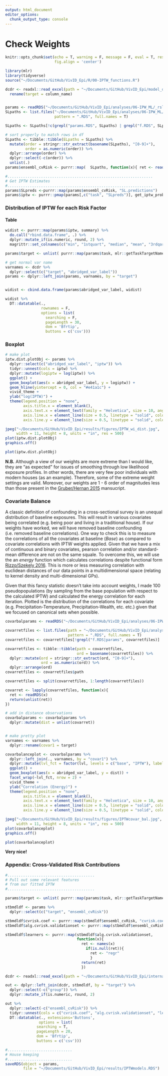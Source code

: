 ```yaml
---
output: html_document
editor_options: 
  chunk_output_type: console
---
```

# Check Weights

```r
knitr::opts_chunk$set(echo = T, warning = F, message = F, eval = T, results = 'hide',
                      fig.align = 'center')

```

```r
library(mlr)
library(tidyverse)
source("~/Documents/GitHub/VivID_Epi/R/00-IPTW_functions.R")

```

```r
dcdr <- readxl::read_excel(path = "~/Documents/GitHub/VivID_Epi/model_datamaps/sub_DECODER_covariate_map_v3.xlsx", sheet = 1) %>% 
  rename(target = column_name)


params <- readRDS("~/Documents/GitHub/VivID_Epi/analyses/06-IPW_ML/_rslurm_vivid_spSL/params.RDS")
SLpaths <- list.files("~/Documents/GitHub/VivID_Epi/analyses/06-IPW_ML/_rslurm_vivid_spSL/", 
                      pattern = ".RDS", full.names = T)

SLpaths <- SLpaths[!c(grepl("params.RDS", SLpaths) | grepl("f.RDS", SLpaths))]

# sort properly to match rows in df
SLpaths <- tibble::tibble(ELpaths = SLpaths) %>% 
  mutate(order = stringr::str_extract(basename(SLpaths), "[0-9]+"),
         order = as.numeric(order)) %>% 
  dplyr::arrange(order) %>% 
  dplyr::select(-c(order)) %>% 
  unlist(.)
params$ensembl_cvRisk <- purrr::map(  SLpaths, function(x){ ret <- readRDS(x); return(ret[[1]]) }  )

#................................................................. 
# Get IPTW Estimates
#.................................................................
params$SLpreds <-purrr::map(params$ensembl_cvRisk, "SL.predictions")
params$iptw <- purrr::pmap(params[,c("task", "SLpreds")], get_iptw_prob)


```


### Distribution of IPTW for each Risk Factor

#### Table 
```r

widist <- purrr::map(params$iptw, summary) %>% 
  do.call("rbind.data.frame", .) %>% 
  dplyr::mutate_if(is.numeric, round, 2) %>% 
  magrittr::set_colnames(c("min", "1stquart", "median", "mean", "3rdqart", "max"))

params$target <- unlist( purrr::map(params$task, mlr::getTaskTargetNames) )

# get normal var name
varnames <- dcdr %>% 
  dplyr::select(c("target", "abridged_var_label"))
params <- dplyr::left_join(params, varnames, by = "target")


widist <- cbind.data.frame(params$abridged_var_label, widist)

widist %>% 
  DT::datatable(., 
                rownames = F,
                options = list(
                  searching = F,
                  pageLength = 30,
                  dom = 'Bfrtip', 
                  buttons = c('csv')))
```

### Boxplot
```r

# make plot
iptw.dist.plotObj <- params %>% 
  dplyr::select(c("abridged_var_label", "iptw")) %>% 
  tidyr::unnest(cols = iptw) %>% 
  dplyr::mutate(logiptw = log(iptw)) %>% 
  ggplot() + 
  geom_boxplot(aes(x = abridged_var_label, y = logiptw)) +
  geom_hline(yintercept = 0, col = "#e41a1c") +
  vivid_theme + 
  ylab("log(IPTW)") +
  theme(legend.position = "none",
        axis.title.x = element_blank(),
        axis.text.x = element_text(family = "Helvetica", size = 10, angle = 90, hjust = 1, vjust = 0.5, face = "bold"),
        axis.line.x = element_line(size = 0.5, linetype = "solid", colour = "#000000"),
        axis.line.y = element_line(size = 0.5, linetype = "solid", colour = "#000000"))

jpeg("~/Documents/GitHub/VivID_Epi/results/figures/IPTW_wi_dist.jpg",
     width = 11, height = 8, units = "in", res = 500)
plot(iptw.dist.plotObj)
graphics.off()


```

```r

plot(iptw.dist.plotObj)

```
  
**N.B.** Although a view of our weights are more extreme than I would like, they are "as expected" for issues of smoothing through low likelihood exposure profiles. In other words, there are very few poor individuals with modern houses (as an example). Therefore, some of the extreme weight settings are valid. Moreover, our weights are 1 - 6 order of magnitudes less than those present in the [Gruber/Hernan 2015]() mansucript. 


### Covariate Balance
A classic definition of confounding in a cross-sectional survey is an unequal distribution of baseline exposures. This will result in various covariates being correlated (e.g. being poor and living in a traditional house). If our weights have worked, we will have removed baseline confounding (i.e. removed baseline correlations). One way to check this is to measure the correlations of all the covariates at baseline (_Base_) as compared to covariate correlations with IPTW weights applied. Given that we have a mix of continuous and binary covariates, pearson correlation and/or standard-mean difference are not on the same squale. To overcome this, we will use the an *energy* function which calculates correlations despite functional form [Rizzo/Szekely 2016](https://onlinelibrary.wiley.com/doi/full/10.1002/wics.1375). This is more or less measuring correlation with euclidean distances of our data points in a multidimensional space (relating to kernel density and multi-dimensional GPs).     
  
Given that this fancy statistic doesn't take into account weights, I made 100 pseudopopulations (by sampling from the base population with respect to the calculated IPTW) and calculated the energy correlation for each iteration. Plotted is the distribution of the correlations for each covariate (e.g. Precipitation-Temperature, Precipitation-Wealth, etc. etc.) given that we focused on canonical sets when possible. 
```r
covarbalparams <- readRDS("~/Documents/GitHub/VivID_Epi/analyses/06-IPW_ML/_rslurm_covar_IPTW_balance/params.RDS") 

covarretfiles <- list.files(path = "~/Documents/GitHub/VivID_Epi/analyses/06-IPW_ML/_rslurm_covar_IPTW_balance/",
                            pattern = ".RDS", full.names = T)
covarretfiles <- covarretfiles[!grepl("f.RDS|params", covarretfiles)]

covarretfiles <- tibble::tibble(path = covarretfiles, 
                                ord = basename(covarretfiles)) %>% 
  dplyr::mutate(ord = stringr::str_extract(ord, "[0-9]+"),
                ord = as.numeric(ord)) %>% 
  dplyr::arrange(ord) 
covarretfiles <- covarretfiles$path

covarretfiles <- split(covarretfiles, 1:length(covarretfiles))

covarret <- lapply(covarretfiles, function(x){
  ret <- readRDS(x)
  return(unlist(ret))
}) 

# add in distance observations
covarbalparams <- covarbalparams %>% 
  dplyr::mutate(dist = unlist(covarret))


# make pretty plot
varnames <- varnames %>% 
  dplyr::rename(covar1 = target)

covarbalanceplot <- covarbalparams %>% 
  dplyr::left_join(., varnames, by = "covar1") %>% 
  dplyr::mutate(lvl_fct = factor(lvl, levels = c("base", "IPTW"), labels = c("Base", "IPTW"))) %>% 
  ggplot() + 
  geom_boxplot(aes(x = abridged_var_label, y = dist)) +
  facet_wrap(~lvl_fct, nrow = 2) +
  vivid_theme + 
  ylab("Correlation (Energy)") +
  theme(legend.position = "none",
        axis.title.x = element_blank(),
        axis.text.x = element_text(family = "Helvetica", size = 10, angle = 90, hjust = 1, vjust = 0.5, face = "bold"),
        axis.line.x = element_line(size = 0.5, linetype = "solid", colour = "#000000"),
        axis.line.y = element_line(size = 0.5, linetype = "solid", colour = "#000000"))

jpeg("~/Documents/GitHub/VivID_Epi/results/figures/IPTWcovar_bal.jpg",
     width = 11, height = 8, units = "in", res = 500)
plot(covarbalanceplot)
graphics.off()


```

```r

plot(covarbalanceplot)


```
**Very nice!** 

### Appendix: Cross-Validated Risk Contributions
```r

#.......................................
# Pull out some relevant features
# from our fitted IPTW
#.......................................

params$target <- unlist( purrr::map(params$task, mlr::getTaskTargetNames) ) 

stbmdldf <- params %>% 
  dplyr::select(c("target", "ensembl_cvRisk"))

stbmdldf$cvrisk.coef <- purrr::map(stbmdldf$ensembl_cvRisk, "cvrisk.coef")
stbmdldf$alg.cvrisk.validationset <- purrr::map(stbmdldf$ensembl_cvRisk, "alg.cvrisk.validationset")

stbmdldf$learners <- purrr::map(stbmdldf$alg.cvrisk.validationset, 
                                function(x){
                                  ret <- names(x)
                                    if(is.null(ret)){
                                      ret <- "regr"
                                      } 
                                  return(ret)
                                  })

```

```r

dcdr <- readxl::read_excel(path = "~/Documents/GitHub/VivID_Epi/internal_datamap_files/risk_factor_plot_liftover.xlsx") # pretty decoder

out <- dplyr::left_join(dcdr, stbmdldf, by = "target") %>% 
  dplyr::select(-c("group")) %>% 
  dplyr::mutate_if(is.numeric, round, 2)

out %>% 
  dplyr::select(-c("ensembl_cvRisk")) %>% 
  tidyr::unnest(cols = c("cvrisk.coef", "alg.cvrisk.validationset", "learners")) %>% 
  DT::datatable(., extensions='Buttons',
               options = list(
              searching = T,
              pageLength = 20,
              dom = 'Bfrtip', 
              buttons = c('csv')))


```


```r
#.............................
# House keeping
#.............................
saveRDS(object = params, 
        file = "~/Documents/GitHub/VivID_Epi/results/IPTWmodels.RDS")

```

